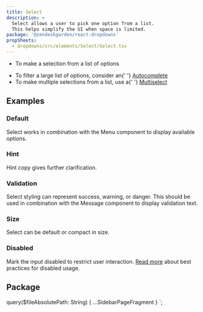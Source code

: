 ```yaml
---
title: Select
description: >
  Select allows a user to pick one option from a list.
  This helps simplify the UI when space is limited.
package: '@zendeskgarden/react-dropdowns'
propSheets:
  - dropdowns/src/elements/Select/Select.tsx
---
```


<Usage>
  <Use>
    <ul>
      <li>To make a selection from a list of options</li>
    </ul>
  </Use>
  <Misuse>
    <ul>
      <li>
        To filter a large list of options, consider an{' '}
        <a href="/components/autocomplete">Autocomplete</a>
      </li>
      <li>
        To make multiple selections from a list, use a{' '}
        <a href="/components/multiselect">Multiselect</a>
      </li>
    </ul>
  </Misuse>
</Usage>

## Examples

### Default

Select works in combination with the Menu component to display available options.


<CodeExample code={SelectDefaultCode}>
  <SelectDefault />
</CodeExample>

### Hint

Hint copy gives further clarification.


<CodeExample code={SelectHintCode}>
  <SelectHint />
</CodeExample>

### Validation

Select styling can represent success, warning, or danger. This should be used in combination with
the Message component to display validation text.


<CodeExample code={SelectValidationCode}>
  <SelectValidation />
</CodeExample>

### Size

Select can be default or compact in size.


<CodeExample code={SelectSizeCode}>
  <SelectSize />
</CodeExample>

### Disabled

Mark the input disabled to restrict user interaction. [Read more](#best-practices) about best
practices for disabled usage.


<CodeExample code={SelectDisabledCode}>
  <SelectDisabled />
</CodeExample>

## Package

<PackageDescription data={props.data.mdx.package} />
<PropSheets data={props.data.mdx.propsSheets} reactPackage={props.data.mdx.package} />


  query($fileAbsolutePath: String) {
    ...SidebarPageFragment
  }
`;
